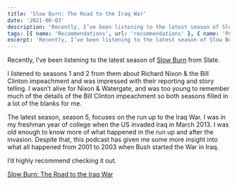 ```yaml
---
title: 'Slow Burn: The Road to the Iraq War'
date: '2021-06-03'
description: 'Recently, I’ve been listening to the latest season of Slow Burn from Slate.'
tags: [{ name: 'Recommendations', url: 'recommendations' }, { name: 'Politics', url: 'politics' }]
excerpt: 'Recently, I’ve been listening to the latest season of Slow Burn from Slate.'
---
```


Recently, I’ve been listening to the latest season of [Slow Burn](https://slate.com/podcasts/slow-burn/s5/road-to-the-iraq-war) from Slate.

I listened to seasons 1 and 2 from them about Richard Nixon & the Bill Clinton impeachment and was impressed with their reporting and story telling. I wasn’t alive for Nixon & Watergate, and was too young to remember much of the details of the Bill Clinton impeachment so both seasons filled in a lot of the blanks for me.

The latest season, season 5, focuses on the run up to the Iraq War. I was in my freshman year of college when the US invaded Iraq in March 2013. I was old enough to know more of what happened in the run up and after the invasion. Despite that, this podcast has given me some more insight into what all happened from 2001 to 2003 when Bush started the War in Iraq.

I’d highly recommend checking it out.

[Slow Burn: The Road to the Iraq War](https://slate.com/podcasts/slow-burn/s5/road-to-the-iraq-war)
